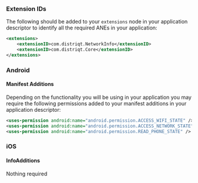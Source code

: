 
### Extension IDs

The following should be added to your `extensions` node in your application descriptor to identify all the required ANEs in your application:

```xml
<extensions>
    <extensionID>com.distriqt.NetworkInfo</extensionID>
    <extensionID>com.distriqt.Core</extensionID>
</extensions>
```



### Android

#### Manifest Additions

Depending on the functionality you will be using in your application you may 
require the following permissions added to your manifest additions in your
application descriptor:

```xml
<uses-permission android:name="android.permission.ACCESS_WIFI_STATE" />
<uses-permission android:name="android.permission.ACCESS_NETWORK_STATE" />
<uses-permission android:name="android.permission.READ_PHONE_STATE" />
```

### iOS

#### InfoAdditions

Nothing required 
